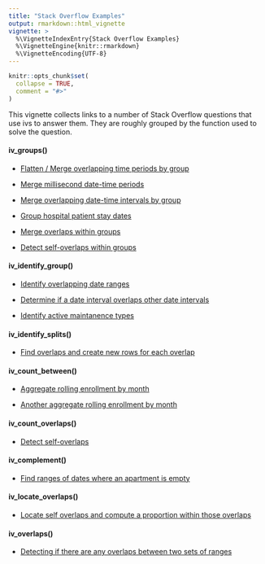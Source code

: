 ```yaml
---
title: "Stack Overflow Examples"
output: rmarkdown::html_vignette
vignette: >
  %\VignetteIndexEntry{Stack Overflow Examples}
  %\VignetteEngine{knitr::rmarkdown}
  %\VignetteEncoding{UTF-8}
---
```


```r
knitr::opts_chunk$set(
  collapse = TRUE,
  comment = "#>"
)
```

This vignette collects links to a number of Stack Overflow questions that use ivs to answer them. They are roughly grouped by the function used to solve the question.

#### iv_groups()

- [Flatten / Merge overlapping time periods by group](https://stackoverflow.com/questions/28938147/how-to-flatten-merge-overlapping-time-periods/71754454#71754454)

- [Merge millisecond date-time periods](https://stackoverflow.com/questions/60322604/merge-overlapping-time-periods-with-milliseconds-in-r/71754233#71754233)

- [Merge overlapping date-time intervals by group](https://stackoverflow.com/questions/53213418/collapse-and-merge-overlapping-time-intervals/71753991#71753991)

- [Group hospital patient stay dates](https://stackoverflow.com/questions/72188780/grouping-dates-in-r-to-create-patient-episodes/72189705#72189705)

- [Merge overlaps within groups](https://stackoverflow.com/questions/56190415/group-by-if-overlap/73636229#73636229)

- [Detect self-overlaps within groups](https://stackoverflow.com/questions/34951356/r-find-overlap-among-time-periods/73639374#73639374)

#### iv_identify_group()

- [Identify overlapping date ranges](https://stackoverflow.com/questions/57208770/identify-overlapping-date-ranges-by-id-r/71753203#71753203)

- [Determine if a date interval overlaps other date intervals](https://stackoverflow.com/questions/58283935/r-determine-if-each-date-interval-overlaps-with-all-other-date-intervals-in-a-d/71753341#71753341)

- [Identify active maintanence types](https://stackoverflow.com/questions/72062736/generate-new-variable-based-on-start-and-stop-date-in-dplyr/72063499#72063499)

#### iv_identify_splits()

- [Find overlaps and create new rows for each overlap](https://stackoverflow.com/questions/46151452/find-overlapping-dates-for-each-id-and-create-a-new-row-for-the-overlap/71753687#71753687)

#### iv_count_between()

- [Aggregate rolling enrollment by month](https://stackoverflow.com/questions/71621389/use-dplyr-to-aggregate-counts-by-month-from-start-stop-ranged-variables/71752959#71752959)

- [Another aggregate rolling enrollment by month](https://stackoverflow.com/questions/73561876/finding-how-many-records-are-open-in-a-month-in-a-dataset-containing-single-rec/73575090#73575090)

#### iv_count_overlaps()

- [Detect self-overlaps](https://stackoverflow.com/questions/40129485/overlap-ranges-in-single-dataframe/73636659#73636659)

#### iv_complement()

- [Find ranges of dates where an apartment is empty](https://stackoverflow.com/questions/72536566/adding-rows-for-missing-intervals-between-existing-intervals-in-r/72547866#72547866)

#### iv_locate_overlaps()

- [Locate self overlaps and compute a proportion within those overlaps](https://stackoverflow.com/questions/72987129/count-instances-of-value-within-overlapping-dates/73039209#73039209)

#### iv_overlaps()

- [Detecting if there are any overlaps between two sets of ranges](https://stackoverflow.com/questions/26905601/comparing-and-finding-overlap-range-in-r/73639244#73639244)
